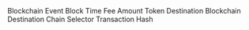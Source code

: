 <ParamField path="blockchain">
Blockchain
</ParamField>
<ParamField path="evt_block_time">
Event Block Time
</ParamField>
<ParamField path="fee_amount">
Fee Amount
</ParamField>
<ParamField path="token">
Token
</ParamField>
<ParamField path="destination_blockchain">
Destination Blockchain
</ParamField>
<ParamField path="destination_chain_selector">
Destination Chain Selector
</ParamField>
<ParamField path="tx_hash">
Transaction Hash
</ParamField>
